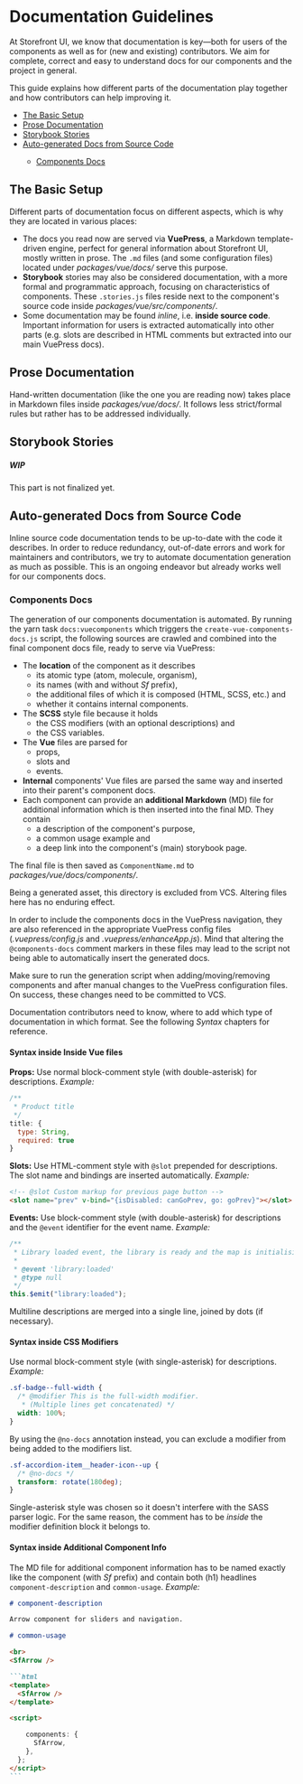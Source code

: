 
<Meta title="Contributing Guide/Documentation Guidelines" />

<style>{`
  a {
    color: #5ECE7B !important;
  }

  .alert {
    background: #efeded;
    padding: 1rem;
    margin: 0.5rem 0 1rem;
  }

  .tip {
    border-left: 5px solid #5ECE7B;
  }

	.warning {
		border-left: 5px solid #ffc107;
		background-color: #fff4d5;
	}

  .danger {
    border-left: 5px solid #c00;
		background-color: #ffe6e6;
  }

  .danger * {
    color: #4d0000;
  }
`}</style>

# Documentation Guidelines

At Storefront UI, we know that documentation is key—both for users of the components as well as for (new and existing) contributors. We aim for complete, correct and easy to understand docs for our components and the project in general.

This guide explains how different parts of the documentation play together and how contributors can help improving it.

<ul class="toc">
  <li>
    <a href="#the-basic-setup">The Basic Setup</a>
  </li>
  <li>
    <a href="#prose-documentation">Prose Documentation</a>
  </li>
  <li>
    <a href="#storybook-stories">Storybook Stories</a>
  </li>
  <li>
    <a href="#auto-generated-docs-from-source-code">
      Auto-generated Docs from Source Code
    </a>
  </li>
  <ul class="toc">
    <li>
      <a href="#components-docs">Components Docs</a>
    </li>
  </ul>
</ul>

## The Basic Setup

Different parts of documentation focus on different aspects, which is why they are located in various places:

- The docs you read now are served via **VuePress**, a Markdown template-driven engine, perfect for general information about Storefront UI, mostly written in prose. The `.md` files (and some configuration files) located under _packages/vue/docs/_ serve this purpose.
- **Storybook** stories may also be considered documentation, with a more formal and programmatic approach, focusing on characteristics of components. These `.stories.js` files reside next to the component's source code inside _packages/vue/src/components/_.
- Some documentation may be found _inline_, i.e. **inside source code**. Important information for users is extracted automatically into other parts (e.g. slots are described in HTML comments but extracted into our main VuePress docs).

## Prose Documentation

Hand-written documentation (like the one you are reading now) takes place in Markdown files inside _packages/vue/docs/_. It follows less strict/formal rules but rather has to be addressed individually.

## Storybook Stories

<div class="alert warning">
  <h5>WIP</h5>
  <p>This part is not finalized yet.</p>
</div>

## Auto-generated Docs from Source Code

Inline source code documentation tends to be up-to-date with the code it describes. In order to reduce redundancy, out-of-date errors and work for maintainers and contributors, we try to automate documentation generation as much as possible. This is an ongoing endeavor but already works well for our components docs.

### Components Docs

The generation of our components documentation is automated. By running the yarn task `docs:vuecomponents` which triggers the `create-vue-components-docs.js` script, the following sources are crawled and combined into the final component docs file, ready to serve via VuePress:

- The **location** of the component as it describes
  - its atomic type (atom, molecule, organism),
  - its names (with and without _Sf_ prefix),
  - the additional files of which it is composed (HTML, SCSS, etc.) and
  - whether it contains internal components.
- The **SCSS** style file because it holds
  - the CSS modifiers (with an optional descriptions) and
  - the CSS variables.
- The **Vue** files are parsed for
  - props,
  - slots and
  - events.
- **Internal** components' Vue files are parsed the same way and inserted into their parent's component docs.
- Each component can provide an **additional Markdown** (MD) file for additional information which is then inserted into the final MD. They contain
  - a description of the component's purpose,
  - a common usage example and
  - a deep link into the component's (main) storybook page.

The final file is then saved as `ComponentName.md` to _packages/vue/docs/components/_.

<div class="alert tip">

Being a generated asset, this directory is excluded from VCS. Altering files here has no enduring effect.

</div>

In order to include the components docs in the VuePress navigation, they are also referenced in the appropriate VuePress config files (_.vuepress/config.js_ and _.vuepress/enhanceApp.js_). Mind that altering the `@components-docs` comment markers in these files may lead to the script not being able to automatically insert the generated docs.

<div class="alert tip">

Make sure to run the generation script when adding/moving/removing components and after manual changes to the VuePress configuration files. On success, these changes need to be committed to VCS.

</div>

Documentation contributors need to know, where to add which type of documentation in which format. See the following _Syntax_ chapters for reference.

#### Syntax inside Inside Vue files

**Props:** Use normal block-comment style (with double-asterisk) for descriptions. _Example:_

```js
/**
 * Product title
 */
title: {
  type: String,
  required: true
}
```

**Slots:** Use HTML-comment style with `@slot` prepended for descriptions. The slot name and bindings are inserted automatically. _Example:_

```html
<!-- @slot Custom markup for previous page button -->
<slot name="prev" v-bind="{isDisabled: canGoPrev, go: goPrev}"></slot>
```

**Events:** Use block-comment style (with double-asterisk) for descriptions and the `@event` identifier for the event name. _Example:_

```js
/**
 * Library loaded event, the library is ready and the map is initialising
 *
 * @event 'library:loaded'
 * @type null
 */
this.$emit("library:loaded");
```

Multiline descriptions are merged into a single line, joined by dots (if necessary).

#### Syntax inside CSS Modifiers

Use normal block-comment style (with single-asterisk) for descriptions. _Example:_

```css
.sf-badge--full-width {
  /* @modifier This is the full-width modifier.
   * (Multiple lines get concatenated) */
  width: 100%;
}
```

By using the `@no-docs` annotation instead, you can exclude a modifier from being added to the modifiers list.

```css
.sf-accordion-item__header-icon--up {
  /* @no-docs */
  transform: rotate(180deg);
}
```

Single-asterisk style was chosen so it doesn't interfere with the SASS parser logic. For the same reason, the comment has to be _inside_ the modifier definition block it belongs to.

#### Syntax inside Additional Component Info

The MD file for additional component information has to be named exactly like the component (with _Sf_ prefix) and contain both (h1) headlines `component-description` and `common-usage`. _Example:_

````markdown
# component-description

Arrow component for sliders and navigation.

# common-usage

<br>
<SfArrow />

```html
<template>
  <SfArrow />
</template>

<script>

    components: {
      SfArrow,
    },
  };
</script>
```
````
